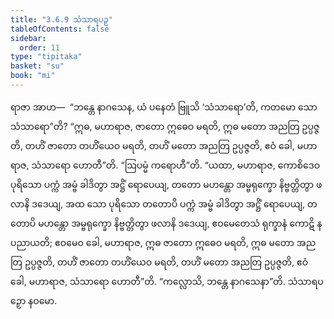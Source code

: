 ```yaml
---
title: "3.6.9 သံသာရပဉှ"
tableOfContents: false
sidebar:
  order: 11
type: "tipitaka"
basket: "su"
book: "mi"
---
```



<DynamicBreadcrumb />

<Division number="91" book="mi">

<Paragraph number="424" book="mi">
ရာဇာ အာဟ—  “ဘန္တေ နာဂသေန, ယံ ပနေတံ ဗြူသိ ‘သံသာရော’တိ, ကတမော သော သံသာရော”တိ? “ဣဓ, မဟာရာဇ, ဇာတော ဣဓေဝ မရတိ, ဣဓ မတော အညတြ ဥပ္ပဇ္ဇတိ, တဟိံ ဇာတော တဟိံယေဝ မရတိ, တဟိံ မတော အညတြ ဥပ္ပဇ္ဇတိ, ဧဝံ ခေါ, မဟာရာဇ, သံသာရော ဟောတီ”တိ. “ဩပမ္မံ ကရောဟီ”တိ. “ယထာ, မဟာရာဇ, ကောစိဒေဝ ပုရိသော ပက္ကံ အမ္ဗံ ခါဒိတွာ အဋ္ဌိံ ရောပေယျ, တတော မဟန္တော အမ္ဗရုက္ခော နိဗ္ဗတ္တိတွာ ဖလာနိ ဒဒေယျ, အထ သော ပုရိသော တတောပိ ပက္ကံ အမ္ဗံ ခါဒိတွာ အဋ္ဌိံ ရောပေယျ, တတောပိ မဟန္တော အမ္ဗရုက္ခော နိဗ္ဗတ္တိတွာ ဖလာနိ ဒဒေယျ, ဧဝမေတေသံ ရုက္ခာနံ ကောဋိ န ပညာယတိ; ဧဝမေဝ ခေါ, မဟာရာဇ, ဣဓ ဇာတော ဣဓေဝ မရတိ, ဣဓ မတော အညတြ ဥပ္ပဇ္ဇတိ, တဟိံ ဇာတော တဟိံယေဝ မရတိ, တဟိံ မတော အညတြ ဥပ္ပဇ္ဇတိ, ဧဝံ ခေါ, မဟာရာဇ, သံသာရော ဟောတီ”တိ.
</Paragraph>

<Paragraph number="425" book="mi">
“ကလ္လောသိ, ဘန္တေ နာဂသေနာ”တိ.

</Paragraph>
</Division>

<Paragraph number="426" type="center" book="mi">
သံသာရပဉှော နဝမော.
</Paragraph>